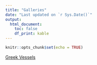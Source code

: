 ```yaml
---
title: "Galleries"
date: "Last updated on `r Sys.Date()`"
output: 
  html_document:
    toc: false
    df_print: kable
---
```


```r
knitr::opts_chunk$set(echo = TRUE)
```
[Greek Vessels](https://cls217-pottery.glitch.me/)
